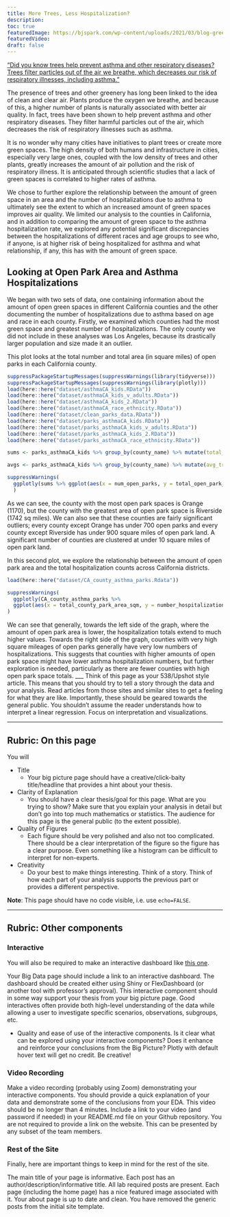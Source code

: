 ```yaml
---
title: More Trees, Less Hospitalization?
description:
toc: true
featuredImage: https://bjspark.com/wp-content/uploads/2021/03/blog-green-space-1.jpg
featuredVideo:
draft: false
---
```


["Did you know trees help prevent asthma and other respiratory diseases? Trees filter particles out of the air we breathe, which decreases our risk of respiratory illnesses, including asthma."](https://forestrynews.blogs.govdelivery.com/2019/05/09/trees-clean-the-air-and-prevent-respiratory-illness/#:~:text=Did%20you%20know%20trees%20help,of%20respiratory%20illnesses%2C%20including%20asthma.) 

The presence of trees and other greenery has long been linked to the idea of clean and clear air. Plants produce the oxygen we breathe, and because of this, a higher number of plants is naturally associated with better air quality. In fact, trees have been shown to help prevent asthma and other respiratory diseases. They filter harmful particles out of the air, which decreases the risk of respiratory illnesses such as asthma.

It is no wonder why many cities have initiatives to plant trees or create more green spaces. The high density of both humans and infrastructure in cities, especially very large ones, coupled with the  low density of trees and other plants, greatly increases the amount of air pollution and the risk of respiratory illness. It is anticipated through scientific studies that a lack of green spaces is correlated to higher rates of asthma. 

We chose to further explore the relationship between the amount of green space in an area and the number of hospitalizations due to asthma to ultimately see the extent to which an increased amount of green spaces improves air quality. We limited our analysis to the counties in California, and in addition to comparing the amount of green space to the asthma hospitalization rate, we explored any potential significant discrepancies between the hospitalizations of different races and age groups to see who, if anyone, is at higher risk of being hospitalized for asthma and what relationship, if any, this has with the amount of green space.


## Looking at Open Park Area and Asthma Hospitalizations 
We began with two sets of data, one containing information about the amount of open green spaces in different California counties and the other documenting the number of hospitalizations due to asthma based on age and race in each county. Firstly, we examined which counties had the most green space and greatest number of hospitalizations. The only county we did not include in these analyses was Los Angeles, because its drastically larger population and size made it an outlier.

This plot looks at the total number and total area (in square miles) of open parks in each California county.

```r
suppressPackageStartupMessages(suppressWarnings(library(tidyverse)))
suppressPackageStartupMessages(suppressWarnings(library(plotly)))
load(here::here("dataset/asthmaCA_kids.RData"))
load(here::here("dataset/asthmaCA_kids_v_adults.RData"))
load(here::here("dataset/asthmaCA_kids_2.RData"))
load(here::here("dataset/asthmaCA_race_ethnicity.RData"))
load(here::here("dataset/clean_parks_data.RData"))
load(here::here("dataset/parks_asthmaCA_kids.RData"))
load(here::here("dataset/parks_asthmaCA_kids_v_adults.RData"))
load(here::here("dataset/parks_asthmaCA_kids_2.RData"))
load(here::here("dataset/parks_asthmaCA_race_ethnicity.RData"))

sums <- parks_asthmaCA_kids %>% group_by(county_name) %>% mutate(total_tract_area = sum(tract_area_sqmiles), total_open_park_area = sum(total_open_park_area_sqmiles), num_open_parks = sum(open_parks_tract))

avgs <- parks_asthmaCA_kids %>% group_by(county_name) %>% mutate(avg_tract_area = mean(tract_area_sqmiles), avg_open_park_area = mean(total_open_park_area_sqmiles), avg_num_open_parks = mean(open_parks_tract))

suppressWarnings(
  ggplotly(sums %>% ggplot(aes(x = num_open_parks, y = total_open_park_area, col = county_name)) + geom_point() + labs(x = "Number of Open Parks", y = "Area of Open Parks", title = "Open Parks & Area", legend = "County"))
  )

```

As we can see, the county with the most open park spaces is Orange (1170), but the county with the greatest area of open park space is Riverside (1742 sq miles). We can also see that these counties are fairly significant outliers; every county except Orange has under 700 open parks and every county except Riverside has under 900 square miles of open park land. A significant number of counties are clustered at under 10 square miles of open park land. 


In this second plot, we explore the relationship between the amount of open park area and the total hospitalization counts across California districts. 
``` r
load(here::here("dataset/CA_county_asthma_parks.Rdata"))

suppressWarnings(
  ggplotly(CA_county_asthma_parks %>%
  ggplot(aes(x = total_county_park_area_sqm, y = number_hospitalizations_total, col = county_name)) + geom_point() + scale_color_gradient(name = "Total County Area (sqm)") + ylim(0,1500) + labs(title = "Total Open Park Area vs. Number of Asthma Hospitalizations Across California Counties", x = "Open Park Area (sq miles)", y = "Number of Asthma Hospitalizations", subtitle = "Data from 2018, excludes Los Angeles county.") + scale_color_viridis_d())
)
```

We can see that generally, towards the left side of the graph, where the amount of open park area is lower, the hospitalization totals extend to much higher values. Towards the right side of the graph, counties with very high square mileages of open parks generally have very low numbers of hospitalizations. This suggests that counties with higher amounts of open park space might have lower asthma hospitalization numbers, but further exploration is needed, particularly as there are fewer counties with high open park space totals. 
___
Think of this page as your 538/Upshot style article. This means that you should try to tell a story through the data and your analysis. Read articles from those sites and similar sites to get a feeling for what they are like. Importantly, these should be geared towards the general public. You shouldn't assume the reader understands how to interpret a linear regression. Focus on interpretation and visualizations.

---

## Rubric: On this page

You will



* Title
  * Your big picture page should have a creative/click-baity title/headline that provides a hint about your thesis.
* Clarity of Explanation
  * You should have a clear thesis/goal for this page. What are you trying to show? Make sure that you explain your analysis in detail but don't go into top much mathematics or statistics. The audience for this page is the general public (to the extent possible).
* Quality of Figures
  * Each figure should be very polished and also not too complicated. There should be a clear interpretation of the figure so the figure has a clear purpose. Even something like a histogram can be difficult to interpret for non-experts.
* Creativity
  * Do your best to make things interesting. Think of a story. Think of how each part of your analysis supports the previous part or provides a different perspective.
  
**Note**: This page should have no code visible, i.e. use `echo=FALSE`.  

---

## Rubric: Other components

### Interactive

You will also be required to make an interactive dashboard like [this one](/flex/flex.html).

Your Big Data page should include a link to an interactive dashboard. The dashboard should be created either using Shiny or FlexDashboard (or another tool with professor's approval). This interactive component should in some way support your thesis from your big picture page. Good interactives often provide both high-level understanding of the data while allowing a user to investigate specific scenarios, observations, subgroups, etc.

* Quality and ease of use of the interactive components.
Is it clear what can be explored using your interactive components?
Does it enhance and reinforce your conclusions from the Big Picture?
Plotly with default hover text will get no credit. Be creative!


### Video Recording

Make a video recording (probably using Zoom) demonstrating your interactive components.
You should provide a quick explanation of your data and demonstrate some of the conclusions from your EDA.
This video should be no longer than 4 minutes.
Include a link to your video (and password if needed) in your README.md file on your Github repository. You are not required to provide a link on the website.
This can be presented by any subset of the team members.


### Rest of the Site

Finally, here are important things to keep in mind for the rest of the site. 

The main title of your page is informative.
Each post has an author/description/informative title.
All lab required posts are present.
Each page (including the home page) has a nice featured image associated with it.
Your about page is up to date and clean.
You have removed the generic posts from the initial site template.

